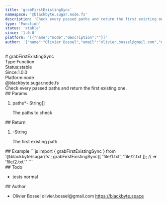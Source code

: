```yaml
---
title: 'grabFirstExistingSync'
namespace: '@blackbyte.sugar.node.fs'
description: 'Check every passed paths and return the first existing one.'
type: 'Function'
status: 'stable'
since: '1.0.0'
platform: '[{"name":"node","description":""}]'
author: '{"name":"Olivier Bossel","email":"olivier.bossel@gmail.com","url":"https://blackbyte.space"}'
---
```

<div class="docmap -mdx">
# grabFirstExistingSync
<div class="docmap_metas">
<div class="docmap_type"><span class="docmap_type-label">Type:</span><span class="docmap_type-value">Function</span></div>
<div class="docmap_status"><span class="docmap_status-label">Status:</span><span class="docmap_status-value -stable">stable</span></div>
<div class="docmap_since"><span class="docmap_since-label">Since:</span><span class="docmap_since-value">1.0.0</span></div>
<div class="docmap_platform"><span class="docmap_platform-label">Platform:</span><span class="docmap_platform-value -node">node</span></div>
</div>
<div class="docmap_namespace">@blackbyte.sugar.node.fs</div>
<div class="docmap_description typo-lead typo-format">
Check every passed paths and return the first existing one.
</div>
<div class="docmap_params">
## Params
<ol class="docmap_list">
<li class="docmap_item">
<span class="docmap_name">paths<span class="docmap_required">*</span></span><span class="docmap_default">-</span> <span class="docmap_type">String&lsqb;&rsqb;</span>
<p class="docmap_description">The paths to check</p>
</li>
</ol>
</div>
<div class="docmap_return">
## Return
<ol class="docmap_list">
<li class="docmap_item">
<span class="docmap_default">-</span><span class="docmap_type">String</span>
<p class="docmap_description">The first existing path</p>
</li>
</ol>
</div>
<div class="docmap_examples">
## Example
<s-code language="js" header>
```js
import { grabFirstExistingSync } from '@blackbyte/sugar/fs';
grabFirstExistingSync([
 'file/1.txt',
 'file/2.txt
]); // => 'file/2.txt'
'
```
</s-code>
</div>
<div class="docmap_todo">
## Todo
<ul class="docmap_list">
<li class="docmap_item">
<span class="docmap_description">tests</span>
<span class="docmap_priority -normal">normal</span>
</li>
</ul>
</div>
<div class="docmap_author">
## Author
<ul class="docmap_list">
<li class="docmap_item">
<span class="docmap_name">Olivier Bossel</span>
<span class="docmap_email">olivier.bossel@gmail.com</span>
<a href="https://blackbyte.space" target="_blank" class="docmap_url">https://blackbyte.space</a>
</li>
</ul>
</div>
</div>